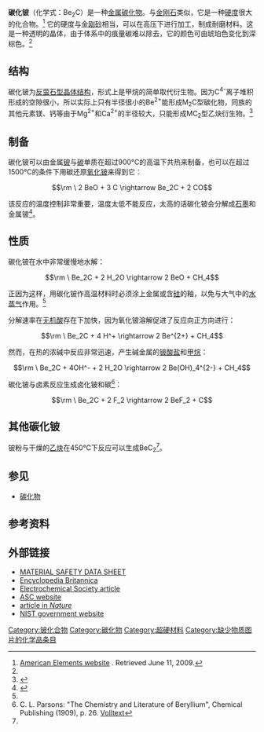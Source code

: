 {{Chembox
| Watchedfields = changed
| IUPACName = Beryllium carbide
| SystematicName = <!-- Diberylliomethylidene (substitutive) OR Diberylliumcarbon (additive) -->
| ImageFile = Sodium-oxide-unit-cell-3D-balls-B.png
| ImageSize = 250
| Section1 = {{Chembox Identifiers
|  CASNo = 506-66-1
|   CASNo_Ref = {{cascite|correct|??}}
|  PubChem = 68173
|   PubChem_Ref = {{Pubchemcite|correct|PubChem}}
|  ChemSpiderID = 61480
|   ChemSpiderID_Ref = {{chemspidercite|correct|chemspider}}
|  EINECS = 208-050-7
|  SMILES = [Be][C][Be]
|  SMILES1 = [Be]=C=[Be]
|  StInChI = 1S/C.2Be
|   StdInChI_Ref = {{stdinchicite|correct|??}}
|  StdInChIKey = UQVOJETYKFAIRZ-UHFFFAOYSA-N
|   StdInChIKey_Ref = {{stdinchicite|correct|??}}}}
| Section2 = {{Chembox Properties
|  C = 1
|  Be = 2
|  ExactMass = 30.024364270 g mol<sup>-1</sup>
|  Appearance = 黄色晶体
|  Density = 1.90 g cm<sup>-3</sup>（15 °C）
|  MeltingPtC = 2100
|   Melting_notes = 分解}}
| Section3 = {{Chembox Structure
| CrystalStruct = [[反萤石型|反萤石型]] (立方)，[[皮尔逊符号|''cF12'']]
| SpaceGroup = Fm<u style="text-decoration:overline">3</u>m, No. 225
| Coordination = 四面体 (Be<sup>2+</sup>)；八面体 (C<sup>4–</sup>)
| LattConst_a = 434.2pm
| LattConst_alpha =
  }}
| Section4 = {{Chembox Related
|  OtherCpds = [[二氧化碳|二氧化碳]]<br />
[[二硒化碳|二硒化碳]]<br />
[[二硫化碳|二硫化碳]]}}
}}
'''碳化铍'''（化学式：Be<sub>2</sub>C）是一种[[金属|金属]][[碳化物|碳化物]]。与[[金刚石|金刚石]]类似，它是一种[[硬度|硬度]]很大的化合物。<ref>[http://www.americanelements.com/bec.html American Elements website] {{Wayback|url=http://www.americanelements.com/bec.html |date=20110929183729 }}.  Retrieved June 11, 2009.</ref> 它的硬度与[[金刚砂|金刚砂]]相当，可以在高压下进行加工，制成耐磨材料。这是一种透明的晶体，由于体系中的痕量碳难以除去，它的颜色可由琥珀色变化到深棕色。<ref name=wjhxcs2 />

==结构==
碳化铍为[[反萤石型|反萤石型]][[晶体结构|晶体结构]]，形式上是甲烷的简单取代衍生物。因为C<sup>4-</sup>离子堆积形成的空隙很小，所以实际上只有半径很小的Be<sup>2+</sup>能形成M<sub>2</sub>C型碳化物，同族的其他元素镁、钙等由于Mg<sup>2+</sup>和Ca<sup>2+</sup>的半径较大，只能形成MC<sub>2</sub>型乙炔衍生物。<ref name=wjhxcs2>{{cite book|title=《无机化学丛书》第二卷：铍、碱土金属、硼、铝、镓分族|pages=P47-48|author=张青莲|isbn=7-03-002238-6|location=北京|publisher=科学出版社|date=1991年11月}}</ref>

==制备==
碳化铍可以由金属[[铍|铍]]与[[碳|碳]]单质在超过900°C的高温下共热来制备，也可以在超过1500°C的条件下用碳还原[[氧化铍|氧化铍]]来得到它：
:<math>\rm \ 2 BeO + 3 C \rightarrow Be_2C + 2 CO</math>

该反应的温度控制非常重要，温度太低不能反应，太高的话碳化铍会分解成[[石墨|石墨]]和金属铍<ref name=wjhxcs>{{cite book|title=《无机化学丛书》第三卷：碳、硅、锗分族|pages=P28|author=张青莲|isbn=7-03-002238-6|location=北京|publisher=科学出版社|date=1991年11月}}</ref>。

==性质==
碳化铍在水中非常缓慢地水解：
:<math>\rm \ Be_2C + 2 H_2O \rightarrow 2 BeO + CH_4</math>

正因为这样，用碳化铍作高温材料时必须涂上金属或含[[硅|硅]]的釉，以免与大气中的[[水蒸气|水蒸气]]作用。<ref name=wjhxcs2 />

分解速率在[[无机酸|无机酸]]存在下加快，因为氧化铍溶解促进了反应向正方向进行：
:<math>\rm \ Be_2C + 4 H^+ \rightarrow 2 Be^{2+} + CH_4</math>

然而，在热的浓碱中反应非常迅速，产生碱金属的[[铍酸盐|铍酸盐]]和[[甲烷|甲烷]]：
:<math>\rm \ Be_2C + 4OH^- + 2 H_2O \rightarrow 2 Be(OH)_4^{2-} + CH_4</math>

碳化铍与卤素反应生成卤化铍和碳<ref name="parsons">C. L. Parsons: "The Chemistry and Literature of Beryllium", Chemical Publishing (1909), p. 26. [http://www.archive.org/stream/chemistryliterat00parsrich#page/26/mode/2up Volltext]</ref>：
:<math>\rm \ Be_2C +  2 F_2 \rightarrow 2 BeF_2 + C</math>

==其他碳化铍==
铍粉与干燥的[[乙炔|乙炔]]在450°C下反应可以生成BeC<sub>2</sub><ref name=wjhxcs2 />。

==参见==
* [[碳化物|碳化物]]

==参考资料==
{{reflist}}

==外部链接==
* [https://web.archive.org/web/20061111080419/http://www.espimetals.com/msds%27s/berylliumcarbide.pdf MATERIAL SAFETY DATA SHEET]
* [http://www.britannica.com/EBchecked/topic/62944/beryllium-carbide Encyclopedia Britannica] {{Wayback|url=http://www.britannica.com/EBchecked/topic/62944/beryllium-carbide |date=20131230233305 }}
* [http://scitation.aip.org/getabs/servlet/GetabsServlet?prog=normal&id=JESOAN000099000003000115000001&idtype=cvips&gifs=yes Electrochemical Society article]
* [http://pubs.acs.org/doi/abs/10.1021/j150574a033 ASC website] {{Wayback|url=http://pubs.acs.org/doi/abs/10.1021/j150574a033 |date=20220120095752 }}
* [http://www.nature.com/nature/journal/v186/n4723/abs/186466a0.html article in ''Nature''] {{Wayback|url=http://www.nature.com/nature/journal/v186/n4723/abs/186466a0.html |date=20121025235645 }}
* [https://web.archive.org/web/20090814125009/http://nvl.nist.gov/pub/nistpubs/jres/048/3/V48.N03.A06.pdf NIST government website]

{{铍化合物}}

[[Category:铍化合物|Category:铍化合物]]
[[Category:碳化物|Category:碳化物]]
[[Category:超硬材料|Category:超硬材料]]
[[Category:缺少物质图片的化学品条目|Category:缺少物质图片的化学品条目]]